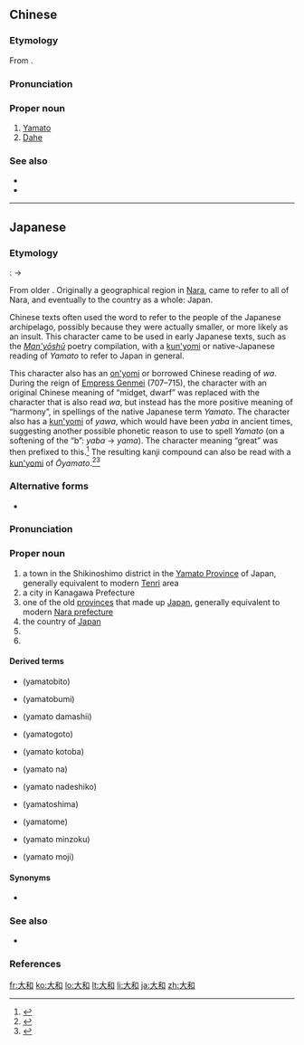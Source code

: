 ==Chinese==
{{zh-forms}}

===Etymology===
From {{etyl|ja|zh}} {{m|ja|大和|tr=Yamato}}.

===Pronunciation===
{{zh-pron
|m=Dàhé
|c=daai6 wo4
|mn=tāi-hô
|cat=pn
}}

===Proper noun===
{{zh-proper noun}}

# [[Yamato]] {{gloss|ancient name for Japan}}
# [[Dahe]] {{gloss|an ancient kingdom in China in 929 - 934}}

===See also===
* {{zh-l|日本}}
* {{zh-l|倭}}

----

==Japanese==
{{ja-kanjitab|yomi=irr|sort=やまと}}

===Etymology===
{{IPAchar|/yamato<sub>2</sub>/}}: {{IPAchar|[jamatə]}} → {{IPAchar|[jamato]}}

From older {{m|ja|邪馬台|tr=yamatai}}. Originally a geographical region in [[w:Nara Prefecture|Nara]], came to refer to all of Nara, and eventually to the country as a whole: Japan.

Chinese texts often used the word {{m|zh|倭||dwarf, midget}} to refer to the people of the Japanese archipelago, possibly because they were actually smaller, or more likely as an insult. This character came to be used in early Japanese texts, such as the [[w:Man'yōshū|''Man'yōshū'']] poetry compilation, with a [[訓読み#Japanese|kun'yomi]] or native-Japanese reading of ''Yamato'' to refer to Japan in general.

This {{ja-l|倭}} character also has an [[音読み#Japanese|on'yomi]] or borrowed Chinese reading of ''wa''. During the reign of [[w:Empress Genmei|Empress Genmei]] (707–715), the {{ja-l|倭}} character with an original Chinese meaning of “midget, dwarf” was replaced with the {{ja-l|和}} character that is also read ''wa'', but instead has the more positive meaning of “harmony”, in spellings of the native Japanese term ''Yamato''. The {{ja-l|和}} character also has a [[訓読み#Japanese|kun'yomi]] of ''yawa'', which would have been ''yaba'' in ancient times, suggesting another possible phonetic reason to use {{ja-l|和}} to spell ''Yamato'' (on a softening of the “b”: ''yaba'' → ''yama''). The {{ja-l|大}} character meaning “great” was then prefixed to this.<ref name="DJS">{{R:Daijisen}}</ref> The resulting kanji compound {{lang|ja|大和}} can also be read with a [[訓読み#Japanese|kun'yomi]] of ''Ōyamato''.<ref name="KDJ">{{R:Kokugo Dai Jiten}}</ref><ref name="DJR">{{R:Daijirin}}</ref>

===Alternative forms===
* {{l|ja|倭}}

===Pronunciation===
{{ja-pron|yomi=k|やまと}}

===Proper noun===
{{ja-pos|やまと|proper}}

# a town in the Shikinoshimo district in the [[w:Yamato Province|Yamato Province]] of Japan, generally equivalent to modern [[w:Tenri, Nara|Tenri]] area
# a city in Kanagawa Prefecture
# one of the old [[w:Provinces of Japan|provinces]] that made up [[Japan]], generally equivalent to modern [[w:Nara prefecture|Nara prefecture]]
# the country of [[Japan]]
# {{given name|male|lang=ja|sort=やまと}}
# {{surname|dot=|lang=ja|sort=やまと}}

====Derived terms====
{{der-top}}
* {{sense|Japan}} {{l|ja|大和人}} (yamatobito)
* {{sense|Japan}} {{l|ja|大和文}} (yamatobumi)
* {{sense|Japan}} {{l|ja|大和魂}} (yamato damashii)
* {{sense|Japan}} {{l|ja|大和琴}} (yamatogoto)
* {{sense|Japan}} {{l|ja|大和言葉}} (yamato kotoba)
* {{sense|Japan}} {{l|ja|大和名}} (yamato na)
* {{sense|Japan}} {{l|ja|大和撫子}} (yamato nadeshiko)
* {{sense|Japan}} {{l|ja|大和島}} (yamatoshima)
* {{sense|Japan}} {{l|ja|大和女}} (yamatome)
* {{sense|Japan}} {{l|ja|大和民族}} (yamato minzoku)
* {{sense|Japan}} {{l|ja|大和文字}} (yamato moji)
{{der-bottom}}

====Synonyms====
* {{sense|Japan}} {{m|ja|日本|tr=Nihon, Nippon}}

===See also===
* {{ja-r|奈良|^なら}}

===References===
<references/>

[[fr:大和]]
[[ko:大和]]
[[lo:大和]]
[[lt:大和]]
[[li:大和]]
[[ja:大和]]
[[zh:大和]]